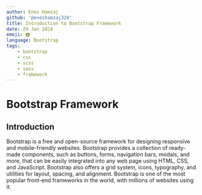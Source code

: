 ---
author: Enes Hamzaj
github: '@eneshamzaj328'
title: Introduction to Bootstrap Framework
date: 29 Jan 2024
emoji: 🅱
language: Bootstrap
tags:
    - bootstrap
    - css
    - scss
    - sass
    - framework
---

# Bootstrap Framework

## Introduction

Bootstrap is a free and open-source framework for designing responsive and mobile-friendly websites. Bootstrap provides a collection of ready-made components, such as buttons, forms, navigation bars, modals, and more, that can be easily integrated into any web page using HTML, CSS, and JavaScript. Bootstrap also offers a grid system, icons, typography, and utilities for layout, spacing, and alignment. Bootstrap is one of the most popular front-end frameworks in the world, with millions of websites using it.
